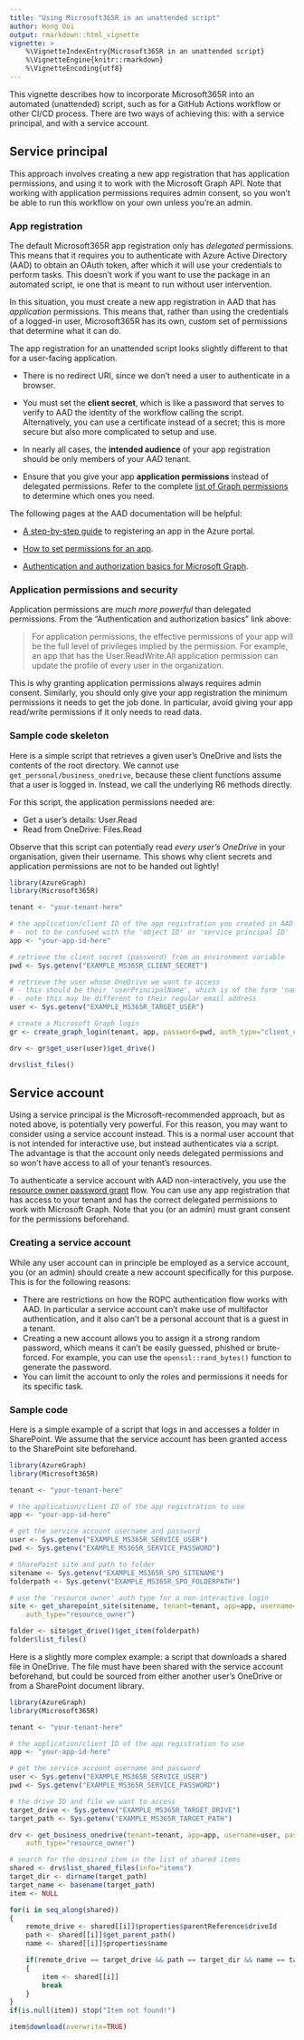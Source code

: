 ```yaml
---
title: "Using Microsoft365R in an unattended script"
author: Hong Ooi
output: rmarkdown::html_vignette
vignette: >
    %\VignetteIndexEntry{Microsoft365R in an unattended script}
    %\VignetteEngine{knitr::rmarkdown}
    %\VignetteEncoding{utf8}
---
```


This vignette describes how to incorporate Microsoft365R into an automated (unattended) script, such as for a GitHub Actions workflow or other CI/CD process. There are two ways of achieving this: with a service principal, and with a  service account.

## Service principal

This approach involves creating a new app registration that has application permissions, and using it to work with the Microsoft Graph API. Note that working with application permissions requires admin consent, so you won't be able to run this workflow on your own unless you're an admin.

### App registration

The default Microsoft365R app registration only has _delegated_ permissions. This means that it requires you to authenticate with Azure Active Directory (AAD) to obtain an OAuth token, after which it will use your credentials to perform tasks. This doesn't work if you want to use the package in an automated script, ie one that is meant to run without user intervention.

In this situation, you must create a new app registration in AAD that has _application_ permissions. This means that, rather than using the credentials of a logged-in user, Microsoft365R has its own, custom set of permissions that determine what it can do.

The app registration for an unattended script looks slightly different to that for a user-facing application.

- There is no redirect URI, since we don't need a user to authenticate in a browser.

- You must set the **client secret**, which is like a password that serves to verify to AAD the identity of the workflow calling the script. Alternatively, you can use a certificate instead of a secret; this is more secure but also more complicated to setup and use.

- In nearly all cases, the **intended audience** of your app registration should be only members of your AAD tenant.

- Ensure that you give your app **application permissions** instead of delegated permissions. Refer to the complete [list of Graph permissions](https://docs.microsoft.com/en-us/graph/permissions-reference?context=graph%2Fapi%2Fbeta&view=graph-rest-beta) to determine which ones you need.

The following pages at the AAD documentation will be helpful:

- [A step-by-step guide](https://docs.microsoft.com/en-us/azure/active-directory/develop/quickstart-register-app) to registering an app in the Azure portal.

- [How to set permissions for an app](https://docs.microsoft.com/en-us/azure/active-directory/develop/quickstart-configure-app-access-web-apis).

- [Authentication and authorization basics for Microsoft Graph](https://docs.microsoft.com/en-us/graph/auth/auth-concepts#microsoft-graph-permissions).

### Application permissions and security

Application permissions are _much more powerful_ than delegated permissions. From the "Authentication and authorization basics" link above:

> For application permissions, the effective permissions of your app will be the full level of privileges implied by the permission. For example, an app that has the User.ReadWrite.All application permission can update the profile of every user in the organization.

This is why granting application permissions always requires admin consent. Similarly, you should only give your app registration the minimum permissions it needs to get the job done. In particular, avoid giving your app read/write permissions if it only needs to read data.

### Sample code skeleton

Here is a simple script that retrieves a given user's OneDrive and lists the contents of the root directory. We cannot use `get_personal/business_onedrive`, because these client functions assume that a user is logged in. Instead, we call the underlying R6 methods directly.

For this script, the application permissions needed are:

- Get a user's details: User.Read
- Read from OneDrive: Files.Read

Observe that this script can potentially read _every user's OneDrive_ in your organisation, given their username. This shows why client secrets and application permissions are not to be handed out lightly!

```r
library(AzureGraph)
library(Microsoft365R)

tenant <- "your-tenant-here"

# the application/client ID of the app registration you created in AAD
# - not to be confused with the 'object ID' or 'service principal ID'
app <- "your-app-id-here"

# retrieve the client secret (password) from an environment variable
pwd <- Sys.getenv("EXAMPLE_MS365R_CLIENT_SECRET")

# retrieve the user whose OneDrive we want to access
# - this should be their 'userPrincipalName', which is of the form 'name@tenant.com'
# - note this may be different to their regular email address
user <- Sys.getenv("EXAMPLE_MS365R_TARGET_USER")

# create a Microsoft Graph login
gr <- create_graph_login(tenant, app, password=pwd, auth_type="client_credentials")

drv <- gr$get_user(user)$get_drive()

drv$list_files()
```

## Service account

Using a service principal is the Microsoft-recommended approach, but as noted above, is potentially very powerful. For this reason, you may want to consider using a service account instead. This is a normal user account that is not intended for interactive use, but instead authenticates via a script. The advantage is that the account only needs delegated permissions and so won't have access to all of your tenant's resources.

To authenticate a service account with AAD non-interactively, you use the [resource owner password grant](https://docs.microsoft.com/en-au/azure/active-directory/develop/v2-oauth-ropc) flow. You can use any app registration that has access to your tenant and has the correct delegated permissions to work with Microsoft Graph. Note that you (or an admin) must grant consent for the permissions beforehand.

### Creating a service account

While any user account can in principle be employed as a service account, you (or an admin) should create a new account specifically for this purpose. This is for the following reasons:

- There are restrictions on how the ROPC authentication flow works with AAD. In particular a service account can't make use of multifactor authentication, and it also can't be a personal account that is a guest in a tenant.
- Creating a new account allows you to assign it a strong random password, which means it can't be easily guessed, phished or brute-forced. For example, you can use the `openssl::rand_bytes()` function to generate the password.
- You can limit the account to only the roles and permissions it needs for its specific task.

### Sample code

Here is a simple example of a script that logs in and accesses a folder in SharePoint. We assume that the service account has been granted access to the SharePoint site beforehand.

```r
library(AzureGraph)
library(Microsoft365R)

tenant <- "your-tenant-here"

# the application/client ID of the app registration to use
app <- "your-app-id-here"

# get the service account username and password
user <- Sys.getenv("EXAMPLE_MS365R_SERVICE_USER")
pwd <- Sys.getenv("EXAMPLE_MS365R_SERVICE_PASSWORD")

# SharePoint site and path to folder
sitename <- Sys.getenv("EXAMPLE_MS365R_SPO_SITENAME")
folderpath <- Sys.getenv("EXAMPLE_MS365R_SPO_FOLDERPATH")

# use the 'resource_owner' auth type for a non-interactive login
site <- get_sharepoint_site(sitename, tenant=tenant, app=app, username=user, password=pwd,
    auth_type="resource_owner")

folder <- site$get_drive()$get_item(folderpath)
folder$list_files()
```

Here is a slightly more complex example: a script that downloads a shared file in OneDrive. The file must have been shared with the service account beforehand, but could be sourced from either another user's OneDrive or from a SharePoint document library.

```r
library(AzureGraph)
library(Microsoft365R)

tenant <- "your-tenant-here"

# the application/client ID of the app registration to use
app <- "your-app-id-here"

# get the service account username and password
user <- Sys.getenv("EXAMPLE_MS365R_SERVICE_USER")
pwd <- Sys.getenv("EXAMPLE_MS365R_SERVICE_PASSWORD")

# the drive ID and file we want to access
target_drive <- Sys.getenv("EXAMPLE_MS365R_TARGET_DRIVE")
target_path <- Sys.getenv("EXAMPLE_MS365R_TARGET_PATH")

drv <- get_business_onedrive(tenant=tenant, app=app, username=user, password=pwd,
    auth_type="resource_owner")

# search for the desired item in the list of shared items
shared <- drv$list_shared_files(info="items")
target_dir <- dirname(target_path)
target_name <- basename(target_path)
item <- NULL

for(i in seq_along(shared))
{
    remote_drive <- shared[[i]]$properties$parentReference$driveId
    path <- shared[[i]]$get_parent_path()
    name <- shared[[i]]$properties$name

    if(remote_drive == target_drive && path == target_dir && name == target_name)
    {
        item <- shared[[i]]
        break
    }
}
if(is.null(item)) stop("Item not found!")

item$download(overwrite=TRUE)
```
